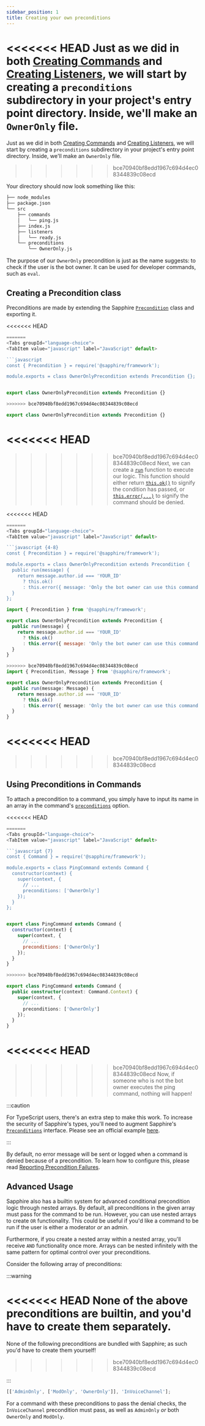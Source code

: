 ```yaml
---
sidebar_position: 1
title: Creating your own preconditions
---
```


<<<<<<< HEAD
Just as we did in both [Creating Commands][creating-commands] and [Creating Listeners][creating-listeners], we will
start by creating a `preconditions` subdirectory in your project's entry point directory. Inside, we'll make an `OwnerOnly`
file.
=======

Just as we did in both [Creating Commands][creating-commands] and [Creating Listeners][creating-listeners], we will
start by creating a `preconditions` subdirectory in your project's entry point directory. Inside, we'll make an
`OwnerOnly` file.
>>>>>>> bce70940bf8edd1967c694d4ec08344839c08ecd

Your directory should now look something like this:

```bash {9-10}
├── node_modules
├── package.json
└── src
    ├── commands
    │   └── ping.js
    ├── index.js
    ├── listeners
    │   └── ready.js
    └── preconditions
        └── OwnerOnly.js
```

The purpose of our `OwnerOnly` precondition is just as the name suggests: to check if the user is the bot owner. It can
be used for developer commands, such as `eval`.

## Creating a Precondition class

Preconditions are made by extending the Sapphire [`Precondition`][precondition] class and exporting it.

<<<<<<< HEAD
```typescript ts2esm2cjs
=======
<Tabs groupId="language-choice">
<TabItem value="javascript" label="JavaScript" default>

```javascript
const { Precondition } = require('@sapphire/framework');

module.exports = class OwnerOnlyPrecondition extends Precondition {};
```

</TabItem>
<TabItem value="ESM" label="ESM">

```javascript

export class OwnerOnlyPrecondition extends Precondition {}
```

</TabItem>
<TabItem value="typescript" label="TypeScript">

```typescript
>>>>>>> bce70940bf8edd1967c694d4ec08344839c08ecd

export class OwnerOnlyPrecondition extends Precondition {}
```

<<<<<<< HEAD
=======
</TabItem>
</Tabs>

>>>>>>> bce70940bf8edd1967c694d4ec08344839c08ecd
Next, we can create a [`run`][preconditionrun] function to execute our logic. This function should either return
[`this.ok()`][preconditionok] to signify the condition has passed, or [`this.error(...)`][preconditionerror] to signify
the command should be denied.

<<<<<<< HEAD
```typescript ts2esm2cjs|{4-8}|{4-8}
=======
<Tabs groupId="language-choice">
<TabItem value="javascript" label="JavaScript" default>

```javascript {4-8}
const { Precondition } = require('@sapphire/framework');

module.exports = class OwnerOnlyPrecondition extends Precondition {
  public run(message) {
    return message.author.id === 'YOUR_ID'
      ? this.ok()
      : this.error({ message: 'Only the bot owner can use this command!' })
  }
};
```

</TabItem>
<TabItem value="ESM" label="ESM">

```javascript {4-8}
import { Precondition } from '@sapphire/framework';

export class OwnerOnlyPrecondition extends Precondition {
  public run(message) {
    return message.author.id === 'YOUR_ID'
      ? this.ok()
      : this.error({ message: 'Only the bot owner can use this command!' })
  }
}
```

</TabItem>
<TabItem value="typescript" label="TypeScript">

```typescript {4-8}
>>>>>>> bce70940bf8edd1967c694d4ec08344839c08ecd
import { Precondition, Message } from '@sapphire/framework';

export class OwnerOnlyPrecondition extends Precondition {
  public run(message: Message) {
    return message.author.id === 'YOUR_ID'
      ? this.ok()
      : this.error({ message: 'Only the bot owner can use this command!' });
  }
}
```

<<<<<<< HEAD
=======
</TabItem>
</Tabs>

>>>>>>> bce70940bf8edd1967c694d4ec08344839c08ecd
## Using Preconditions in Commands

To attach a precondition to a command, you simply have to input its name in an array in the command's
[`preconditions`][preconditions-option] option.

<<<<<<< HEAD
```typescript ts2esm2cjs|{7}|{7}
=======
<Tabs groupId="language-choice">
<TabItem value="javascript" label="JavaScript" default>

```javascript {7}
const { Command } = require('@sapphire/framework');

module.exports = class PingCommand extends Command {
  constructor(context) {
    super(context, {
      // ...
      preconditions: ['OwnerOnly']
    });
  }
};
```

</TabItem>
<TabItem value="ESM" label="ESM">

```javascript {7}

export class PingCommand extends Command {
  constructor(context) {
    super(context, {
      // ...
      preconditions: ['OwnerOnly']
    });
  }
}
```

</TabItem>
<TabItem value="typescript" label="TypeScript">

```typescript {7}
>>>>>>> bce70940bf8edd1967c694d4ec08344839c08ecd

export class PingCommand extends Command {
  public constructor(context: Command.Context) {
    super(context, {
      // ...
      preconditions: ['OwnerOnly']
    });
  }
}
```

<<<<<<< HEAD
=======
</TabItem>
</Tabs>

>>>>>>> bce70940bf8edd1967c694d4ec08344839c08ecd
Now, if someone who is not the bot owner executes the ping command, nothing will happen!

:::caution

For TypeScript users, there's an extra step to make this work. To increase the security of Sapphire's types, you'll need
to augment Sapphire's [`Preconditions`][preconditions-interface] interface. Please see an official example
[here][preconditions-augment].

<!--
  TODO: Once we have a dedicated TypeScript page this should link to that instead of a code example.
  Including why augmenting with `never` works and the difference between that and augmenting with an object.
-->

:::

By default, no error message will be sent or logged when a command is denied because of a precondition. To learn how to
configure this, please read [Reporting Precondition Failures][reporting-precondition-failure].

## Advanced Usage

Sapphire also has a builtin system for advanced conditional precondition logic through nested arrays. By default, all
preconditions in the given array must pass for the command to be run. However, you can use nested arrays to create `OR`
functionality. This could be useful if you'd like a command to be run if the user is either a moderator _or_ an admin.

Furthermore, if you create a nested array within a nested array, you'll receive `AND` functionality once more. Arrays
can be nested infinitely with the same pattern for optimal control over your preconditions.

Consider the following array of preconditions:

:::warning

<<<<<<< HEAD
None of the above preconditions are builtin, and you'd have to create them separately.
=======
None of the following preconditions are bundled with Sapphire; as such you'd have to create them yourself!
>>>>>>> bce70940bf8edd1967c694d4ec08344839c08ecd

:::

```js
[['AdminOnly', ['ModOnly', 'OwnerOnly']], 'InVoiceChannel'];
```

For a command with these preconditions to pass the denial checks, the `InVoiceChannel` precondition must pass, as well
as `AdminOnly` _or_ both `OwnerOnly` and `ModOnly`.

[creating-commands]: ../getting-started/creating-a-basic-command
[creating-listeners]: ../listeners/creating-your-own-listeners
[precondition]: ../../Documentation/api-framework/classes/Precondition
[preconditionrun]: ../../Documentation/api-framework/classes/Precondition#run
[preconditionok]: ../../Documentation/api-framework/classes/Precondition#ok
[preconditionerror]: ../../Documentation/api-framework/classes/Precondition#error
[preconditions-option]: ../../Documentation/api-framework/interfaces/CommandOptions#preconditions
[preconditions-interface]: ../../Documentation/api-framework/interfaces/Preconditions
[preconditions-augment]:
  https://github.com/sapphiredev/examples/blob/main/examples/with-typescript-recommended/src/preconditions/OwnerOnly.ts#L13-L17
[reporting-precondition-failure]: ./reporting-precondition-failure
